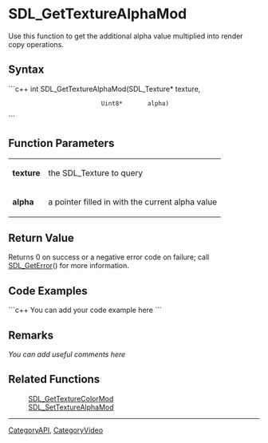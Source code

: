 <!-- pragma section-numbers off -->
<!-- pragma disable-camelcase -->

= SDL_GetTextureAlphaMod =
Use this function to get the additional alpha value multiplied into render copy operations.


== Syntax ==
```c++
int SDL_GetTextureAlphaMod(SDL_Texture* texture,
                           Uint8*       alpha)
```

== Function Parameters ==
{|
|'''texture'''
|the SDL_Texture to query
|-
|'''alpha'''
|a pointer filled in with the current alpha value
|}

== Return Value ==
Returns 0 on success or a negative error code on failure; call [[SDL_GetError]]() for more information.

== Code Examples ==
```c++
You can add your code example here
```

== Remarks ==
''You can add useful comments here''

== Related Functions ==
:[[SDL_GetTextureColorMod]]
:[[SDL_SetTextureAlphaMod]]

----
[[CategoryAPI]], [[CategoryVideo]]
